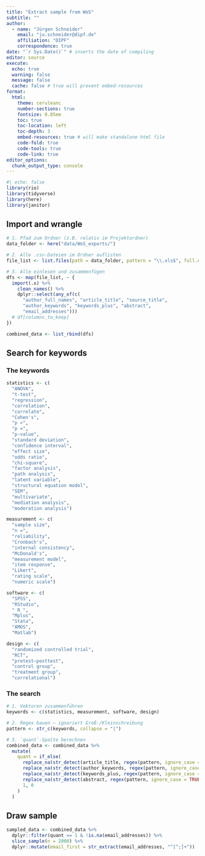 ```yaml
---
title: "Extract sample from WoS"
subtitle: ""
author:
  - name: "Jürgen Schneider"
    email: "ju.schneider@dipf.de"
    affiliation: "DIPF"
    correspondence: true
date: "`r Sys.Date()`" # inserts the date of compiling
editor: source
execute:
  echo: true
  warning: false
  message: false
  cache: false # true will prevent embed-resources
format: 
  html:
    theme: ceruleanc
    number-sections: true
    fontsize: 0.85em
    toc: true
    toc-location: left
    toc-depth: 3
    embed-resources: true # will make standalone html file
    code-fold: true
    code-tools: true
    code-link: true
editor_options: 
  chunk_output_type: console
---
```


```r
#| echo: false
library(rio)
library(tidyverse)
library(here)
library(janitor)
```

## Import and wrangle

```r

# 1. Pfad zum Ordner (z.B. relativ im Projektordner)
data_folder <- here("data/WoS_exports/")

# 2. Alle .csv-Dateien im Ordner auflisten
file_list <- list.files(path = data_folder, pattern = "\\.xls$", full.names = TRUE)

# 3. Alle einlesen und zusammenfügen
dfs <- map(file_list, ~ {
  import(.x) %>%
    clean_names() %>%
    dplyr::select(any_of(c(
      "author_full_names", "article_title", "source_title",
      "author_keywords", "keywords_plus", "abstract",
      "email_addresses")))
  # df[columns_to_keep]
})

combined_data <- list_rbind(dfs)
```

## Search for keywords

### The keywords

```r
statistics <- c(
  "ANOVA",
  "t-test",
  "regression",
  "correlation",
  "correlate",
  "Cohen's",
  "p <",
  "p =",
  "p-value",
  "standard deviation",
  "confidence interval",
  "effect size",
  "odds ratio",
  "chi-square",
  "factor analysis",
  "path analysis",
  "latent variable",
  "structural equation model",
  "SEM",
  "multivariate",
  "mediation analysis",
  "moderation analysis")

measurement <- c(
  "sample size",
  "n =",
  "reliability",
  "Cronbach's",
  "internal consistency",
  "McDonald's",
  "measurement model",
  "item response",
  "Likert",
  "rating scale",
  "numeric scale")

software <- c(
  "SPSS",
  "RStudio",
  " R ",
  "Mplus",
  "Stata",
  "AMOS",
  "Matlab")

design <- c(
  "randomized controlled trial",
  "RCT",
  "pretest–posttest",
  "control group",
  "treatment group",
  "correlational")
```

### The search

```r
# 1. Vektoren zusammenführen
keywords <- c(statistics, measurement, software, design)

# 2. Regex bauen – ignoriert Groß-/Kleinschreibung
pattern <- str_c(keywords, collapse = "|")

# 3. `quant`-Spalte berechnen
combined_data <- combined_data %>%
  mutate(
    quant = if_else(
      replace_na(str_detect(article_title, regex(pattern, ignore_case = TRUE)), FALSE) |
      replace_na(str_detect(author_keywords, regex(pattern, ignore_case = TRUE)), FALSE) |
      replace_na(str_detect(keywords_plus, regex(pattern, ignore_case = TRUE)), FALSE) |
      replace_na(str_detect(abstract, regex(pattern, ignore_case = TRUE)), FALSE),
      1, 0
    )
  )
```

## Draw sample

```r
sampled_data <- combined_data %>%
  dplyr::filter(quant == 1 & !is.na(email_addresses)) %>%
  slice_sample(n = 2000) %>%
  dplyr::mutate(email_first = str_extract(email_addresses, "^[^;]+"))
```

